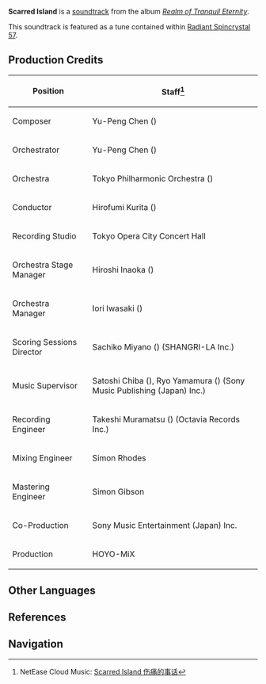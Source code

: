 {{Soundtrack Infobox
|title          =
|image          = Realm of Tranquil Eternity.jpg
|album          = Realm of Tranquil Eternity
|disc           = 2
|number         = 37
|featured       =
|featured2      =
|featured3      =
|featured_disc  =
|featured_disc2 =
|featured_disc3 =
|youtube_id     = 9xtAKakzZDs
|youtube_time   = 715
|spotify_id     = 6nMJsu6c7aeu5sBfaVr0v1
|played_in      = Higi Village
|during         = [[Higi Village]] (formerly)
|domain         =
|previous       = Samurai's Sorrow
|next           = Silent Testimony
}}
'''Scarred Island''' is a [[soundtrack]] from the album ''[[Realm of Tranquil Eternity]]''.

This soundtrack is featured as a tune contained within [[Radiant Spincrystal 57]].

==Production Credits==
{| class="wikitable" style="text-align:left; height:0.5em"
! Position
! Staff<ref>NetEase Cloud Music: [https://music.163.com/#/song?id=1879108715 Scarred Island 伤痛的事话]</ref>
|-
! Composer
| Yu-Peng Chen ({{Lang|zh=陈致逸|mini=1}})
|-
! Orchestrator
| Yu-Peng Chen ({{Lang|zh=陈致逸|mini=1}})
|-
! Orchestra
| Tokyo Philharmonic Orchestra ({{Lang|ja=東京フィルハーモニー交響楽団|mini=1}})
|-
! Conductor
| Hirofumi Kurita ({{Lang|ja=栗田博文|mini=1}})
|-
! Recording Studio
| Tokyo Opera City Concert Hall
|-
! Orchestra Stage Manager
| Hiroshi Inaoka ({{Lang|ja=稲岡宏司|mini=1}})
|-
! Orchestra Manager
| Iori Iwasaki ({{Lang|ja=岩崎井織|mini=1}})
|-
! Scoring Sessions Director
| Sachiko Miyano ({{Lang|ja=宮野幸子|mini=1}}) (SHANGRI-LA Inc.)
|-
! Music Supervisor
| Satoshi Chiba ({{Lang|ja=千葉智史|mini=1}}), Ryo Yamamura ({{Lang|ja=山村涼|mini=1}}) (Sony Music Publishing (Japan) Inc.)
|-
! Recording Engineer
| Takeshi Muramatsu ({{Lang|ja=村松健|mini=1}}) (Octavia Records Inc.)
|-
! Mixing Engineer
| Simon Rhodes
|-
! Mastering Engineer
| Simon Gibson
|-
! Co-Production
| Sony Music Entertainment (Japan) Inc.
|-
! Production
| HOYO-MiX
|}

==Other Languages==
{{Other Languages|default_hidden = 1
|en      = Scarred Island
|zhs     = 伤痛的事话
|zhs_rm  = Shāngtòng de Shìhuà
|zht     = 傷痛的事話
|zht_rm  = Shāngtòng de Shìhuà
|ja      = 傷痛みの物語
|ja_rm   = Kizu Itami no Monogatari
|ko      = Scarred Island<ref name="RS">{{Ref/Item|Radiant Spincrystal 57|note=Korean, Spanish, French, Russian, Thai, Vietnamese, German, Indonesian, Portuguese}}</ref>
|es      = Scarred Island<ref name="RS" />
|fr      = Scarred Island<ref name="RS" />
|ru      = Scarred Island<ref name="RS" />
|th      = Scarred Island<ref name="RS" />
|vi      = Câu Chuyện Đau Thương<ref name="RS" />
|de      = Scarred Island<ref name="RS" />
|id      = Scarred Island<ref name="RS" />
|pt      = Scarred Island<ref name="RS" />
}}

==References==
{{Reflist}}

==Navigation==
{{Soundtrack Navbox|Realm of Tranquil Eternity}}